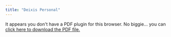 ```yaml
---
title: "Deixis Personal"
---
```


```{=html}
<object data="DeixisPersonal.pdf" type="application/pdf" width="100%" height="100%" style="min-height:100vh;">
    <p>It appears you don't have a PDF plugin for this browser.
    No biggie... you can <a href="DeixisPersonal.pdf">click here to
    download the PDF file.</a></p>
</object>
```